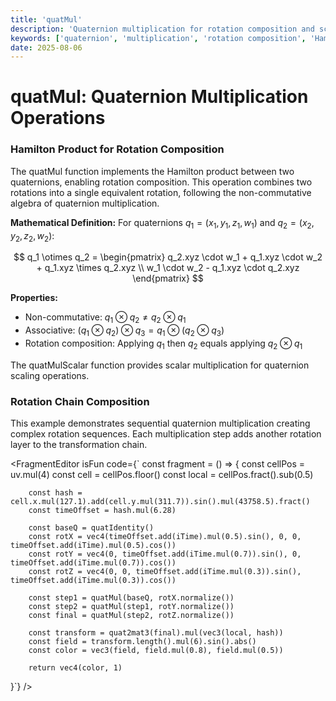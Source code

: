 ```yaml
---
title: 'quatMul'
description: 'Quaternion multiplication for rotation composition and scalar scaling'
keywords: ['quaternion', 'multiplication', 'rotation composition', 'Hamilton product', 'scaling']
date: 2025-08-06
---
```



# quatMul: Quaternion Multiplication Operations

### Hamilton Product for Rotation Composition

The quatMul function implements the Hamilton product between two quaternions, enabling rotation composition. This operation combines two rotations into a single equivalent rotation, following the non-commutative algebra of quaternion multiplication.

**Mathematical Definition:**
For quaternions $q_1 = (x_1, y_1, z_1, w_1)$ and $q_2 = (x_2, y_2, z_2, w_2)$:

$$
q_1 \otimes q_2 = \begin{pmatrix}
q_2.xyz \cdot w_1 + q_1.xyz \cdot w_2 + q_1.xyz \times q_2.xyz \\
w_1 \cdot w_2 - q_1.xyz \cdot q_2.xyz
\end{pmatrix}
$$

**Properties:**

- Non-commutative: $q_1 \otimes q_2 \neq q_2 \otimes q_1$
- Associative: $(q_1 \otimes q_2) \otimes q_3 = q_1 \otimes (q_2 \otimes q_3)$
- Rotation composition: Applying $q_1$ then $q_2$ equals applying $q_2 \otimes q_1$

The quatMulScalar function provides scalar multiplication for quaternion scaling operations.

### Rotation Chain Composition

This example demonstrates sequential quaternion multiplication creating complex rotation sequences. Each multiplication step adds another rotation layer to the transformation chain.

<FragmentEditor
        isFun
        code={`
const fragment = () => {
        const cellPos = uv.mul(4)
        const cell = cellPos.floor()
        const local = cellPos.fract().sub(0.5)

        const hash = cell.x.mul(127.1).add(cell.y.mul(311.7)).sin().mul(43758.5).fract()
        const timeOffset = hash.mul(6.28)

        const baseQ = quatIdentity()
        const rotX = vec4(timeOffset.add(iTime).mul(0.5).sin(), 0, 0, timeOffset.add(iTime).mul(0.5).cos())
        const rotY = vec4(0, timeOffset.add(iTime.mul(0.7)).sin(), 0, timeOffset.add(iTime.mul(0.7)).cos())
        const rotZ = vec4(0, 0, timeOffset.add(iTime.mul(0.3)).sin(), timeOffset.add(iTime.mul(0.3)).cos())

        const step1 = quatMul(baseQ, rotX.normalize())
        const step2 = quatMul(step1, rotY.normalize())
        const final = quatMul(step2, rotZ.normalize())

        const transform = quat2mat3(final).mul(vec3(local, hash))
        const field = transform.length().mul(6).sin().abs()
        const color = vec3(field, field.mul(0.8), field.mul(0.5))

        return vec4(color, 1)

}`}
/>
